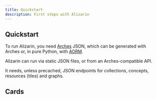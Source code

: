 ```yaml
---
title: Quickstart
description: First steps with Alizarin
---
```



## Quickstart

<AlizarinComponent module='/example/example-1.ts' />


To run Alizarin, you need [Arches](https://github.com/archesproject/arches) JSON,
which can be generated with Arches or, in pure Python, with [AORM](https://github.com/flaxandteal/arches-orm).

Alizarin can run via static JSON files, or from an Arches-compatible API.

It needs, unless precached, JSON endpoints for collections, concepts, resources (tiles) and graphs.

## Cards

<Cards>
  <Card title="Learn more about Next.js" href="https://nextjs.org/docs" />
  <Card title="Learn more about Fumadocs" href="https://fumadocs.vercel.app" />
</Cards>
